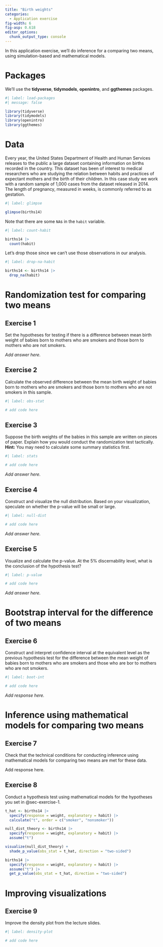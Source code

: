```yaml
---
title: "Birth weights"
categories: 
  - Application exercise
fig-width: 6
fig-asp: 0.618
editor_options: 
  chunk_output_type: console
---
```


In this application exercise, we'll do inference for a comparing two means, using simulation-based and mathematical models.

# Packages

We'll use the **tidyverse**, **tidymodels**, **openintro**, and **ggthemes** packages.

```r
#| label: load-packages
#| message: false

library(tidyverse)
library(tidymodels)
library(openintro)
library(ggthemes)
```

# Data

Every year, the United States Department of Health and Human Services releases to the public a large dataset containing information on births recorded in the country. This dataset has been of interest to medical researchers who are studying the relation between habits and practices of expectant mothers and the birth of their children. In this case study we work with a random sample of 1,000 cases from the dataset released in 2014. The length of pregnancy, measured in weeks, is commonly referred to as gestation.

```r
#| label: glimpse

glimpse(births14)
```

Note that there are some `NA`s in the `habit` variable.

```r
#| label: count-habit

births14 |>
  count(habit)
```

Let's drop those since we can't use those observations in our analysis.

```r
#| label: drop-na-habit

births14 <- births14 |>
  drop_na(habit)
```

# Randomization test for comparing two means

## Exercise 1 {#sec-exercise-1}

Set the hypotheses for testing if there is a difference between mean birth weight of babies born to mothers who are smokers and those born to mothers who are not smokers.

*Add answer here.*

## Exercise 2

Calculate the observed difference between the mean birth weight of babies born to mothers who are smokers and those born to mothers who are not smokers in this sample.

```r
#| label: obs-stat

# add code here
```

## Exercise 3

Suppose the birth weights of the babies in this sample are written on pieces of paper. Explain how you would conduct the randomization test tactically. **Hint:** You may need to calculate some summary statistics first.

```r
#| label: stats

# add code here
```

*Add answer here.*

## Exercise 4

Construct and visualize the null distribution. Based on your visualization, speculate on whether the p-value will be small or large.

```r
#| label: null-dist

# add code here
```

*Add answer here.*

## Exercise 5

Visualize and calculate the p-value. At the 5% discernability level, what is the conclusion of the hypothesis test?

```r
#| label: p-value

# add code here
```

*Add answer here.*

# Bootstrap interval for the difference of two means

## Exercise 6

Construct and interpret confidence interval at the equivalent level as the previous hypothesis test for the difference between the mean weight of babies born to mothers who are smokers and those who are bor to mothers who are not smokers.

```r
#| label: boot-int

# add code here
```

*Add response here.*

# Inference using mathematical models for comparing two means

## Exercise 7

Check that the technical conditions for conducting inference using mathematical models for comparing two means are met for these data.

Add response here.

## Exercise 8

Conduct a hypothesis test using mathematical models for the hypotheses you set in @sec-exercise-1.

```r
t_hat <- births14 |>
  specify(response = weight, explanatory = habit) |>
  calculate("t", order = c("smoker", "nonsmoker"))

null_dist_theory <- births14 |>
  specify(response = weight, explanatory = habit) |>
  assume("t")

visualize(null_dist_theory) +
  shade_p_value(obs_stat = t_hat, direction = "two-sided")

births14 |>
  specify(response = weight, explanatory = habit) |>
  assume("t") |>
  get_p_value(obs_stat = t_hat, direction = "two-sided")
```

# Improving visualizations

## Exercise 9

Improve the density plot from the lecture slides.

```r
#| label: density-plot

# add code here
```
